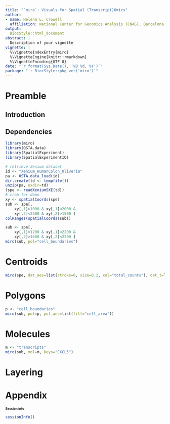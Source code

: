 ```yaml
---
title: "`miro`: Visuals for Spatial (Transcript)Omics"
author:
- name: Helena L. Crowell
  affiliation: National Center for Genomics Analysis (CNAG), Barcelona, Spain
output:
  BiocStyle::html_document
abstract: |
  Description of your vignette
vignette: |
  %\VignetteIndexEntry{miro}
  %\VignetteEngine{knitr::rmarkdown}
  %\VignetteEncoding{UTF-8}
date: "`r format(Sys.Date(), '%B %d, %Y')`"
package: "`r BiocStyle::pkg_ver('miro')`"
---
```


# Preamble

## Introduction

## Dependencies

```r
library(miro)
library(OSTA.data)
library(SpatialExperiment)
library(SpatialExperimentIO)
```

```r
# retrieve Xenium dataset
id <- "Xenium_HumanColon_Oliveria"
pa <- OSTA.data_load(id)
dir.create(td <- tempfile())
unzip(pa, exdir=td)
(spe <- readXeniumSXE(td))
# crop for demo
xy <- spatialCoords(spe)
sub <- spe[, 
    xy[,1]>1000 & xy[,1]<2000 & 
    xy[,2]<2500 & xy[,2]>1500 ]
colRanges(spatialCoords(sub))
```

```r
sub <- spe[, 
    xy[,1]>1200 & xy[,1]<2200 & 
    xy[,2]>1600 & xy[,2]<2200 ]
miro(sub, pol="cell_boundaries")
```


# Centroids

```r
miro(spe, dat_aes=list(stroke=0, size=0.2, col="total_counts"), dat_t=log10)
```

# Polygons

```r
p <- "cell_boundaries"
miro(sub, pol=p, pol_aes=list(fill="cell_area"))
```

# Molecules

```r
m <- "transcripts"
miro(sub, mol=m, keys="CXCL5")
```

# Layering

# Appendix

## Session info {- .smaller}

<style type="text/css">
.smaller {
  font-size: 10px
}
</style>

```r
sessionInfo()
```
